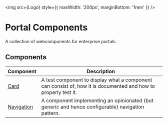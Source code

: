 
<Meta title="Intro/Portal Components" />

<img src={Logo} style={{ maxWidth: '200px', marginBottom: '1rem' }} />

# Portal Components

A collection of webcomponents for enterprise portals.

## Components

| Component                                                     | Description                                                                                                    |
| ------------------------------------------------------------- | -------------------------------------------------------------------------------------------------------------- |
| [Card](/?path=/story/components-card--basic)                  | A test component to display what a component can consist of, how it is documented and how to properly test it. |
| [Navigation](/?path=/docs/components-portalnavigation--basic) | A component implementing an opinionated (but generic and hence configurable) navigation pattern.               |
